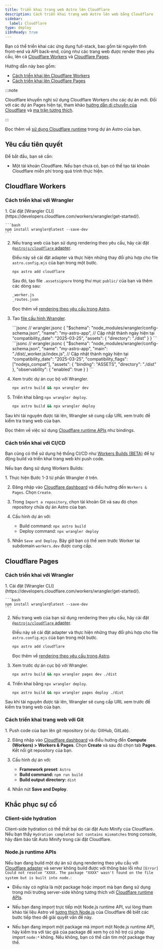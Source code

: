 ```yaml
---
title: Triển khai trang web Astro lên Cloudflare
description: Cách triển khai trang web Astro lên web bằng Cloudflare
sidebar:
  label: Cloudflare
type: deploy
i18nReady: true
---
```


Bạn có thể triển khai các ứng dụng full-stack, bao gồm tài nguyên tĩnh front-end và API back-end, cũng như các trang web được render theo yêu cầu, lên cả [Cloudflare Workers](https://developers.cloudflare.com/workers/static-assets/) và [Cloudflare Pages](https://pages.cloudflare.com/). 

Hướng dẫn này bao gồm:

- [Cách triển khai lên Cloudflare Workers](#cloudflare-workers)
- [Cách triển khai lên Cloudflare Pages](#cloudflare-pages)

:::note

Cloudflare khuyến nghị sử dụng Cloudflare Workers cho các dự án mới. Đối với các dự án Pages hiện tại, tham khảo [hướng dẫn di chuyển của Cloudflare](https://developers.cloudflare.com/workers/static-assets/migration-guides/migrate-from-pages/) và [ma trận tương thích](https://developers.cloudflare.com/workers/static-assets/migration-guides/migrate-from-pages/#compatibility-matrix).

:::

<ReadMore>Đọc thêm về [sử dụng Cloudflare runtime](/en/guides/integrations-guide/cloudflare/) trong dự án Astro của bạn.</ReadMore>

## Yêu cầu tiên quyết

Để bắt đầu, bạn sẽ cần:

- Một tài khoản Cloudflare. Nếu bạn chưa có, bạn có thể tạo tài khoản Cloudflare miễn phí trong quá trình thực hiện.

## Cloudflare Workers

### Cách triển khai với Wrangler

<Steps>
1. Cài đặt [Wrangler CLI](https://developers.cloudflare.com/workers/wrangler/get-started/).

    ```bash
    npm install wrangler@latest --save-dev
    ```

2. Nếu trang web của bạn sử dụng rendering theo yêu cầu, hãy cài đặt [`@astrojs/cloudflare` adapter](/en/guides/integrations-guide/cloudflare/).

    Điều này sẽ cài đặt adapter và thực hiện những thay đổi phù hợp cho file `astro.config.mjs` của bạn trong một bước.
    
      ```bash
      npx astro add cloudflare
      ```
      
      Sau đó, tạo file `.assetsignore` trong thư mục `public/` của bạn và thêm các dòng sau:
      ```txt title="public/.assetsignore"
      _worker.js
      _routes.json
      ```
  
    <ReadMore>Đọc thêm về [rendering theo yêu cầu trong Astro](/en/guides/on-demand-rendering/).</ReadMore>

3. Tạo [file cấu hình Wrangler](https://developers.cloudflare.com/workers/wrangler/configuration/).

    <StaticSsrTabs>
      <Fragment slot="static">
        ```jsonc
        // wrangler.jsonc
        {
          "$schema": "node_modules/wrangler/config-schema.json",
          "name": "my-astro-app",
          // Cập nhật thành ngày hiện tại
          "compatibility_date": "2025-03-25",
          "assets": {
            "directory": "./dist"
          }
        }
        ```
      </Fragment>
      <Fragment slot="ssr">
        ```jsonc
        // wrangler.jsonc
        {
          "$schema": "node_modules/wrangler/config-schema.json",
          "name": "my-astro-app",
          "main": "./dist/_worker.js/index.js",
          // Cập nhật thành ngày hiện tại
          "compatibility_date": "2025-03-25",
          "compatibility_flags": ["nodejs_compat"],
          "assets": {
            "binding": "ASSETS",
            "directory": "./dist"
          },
          "observability": {
            "enabled": true
          }
        }
    ```
      </Fragment>
    </StaticSsrTabs>

4. Xem trước dự án cục bộ với Wrangler.

    ```bash
    npx astro build && npx wrangler dev
    ```

5. Triển khai bằng `npx wrangler deploy`.

    ```bash
    npx astro build && npx wrangler deploy
    ```
</Steps>

Sau khi tài nguyên được tải lên, Wrangler sẽ cung cấp URL xem trước để kiểm tra trang web của bạn.

<ReadMore>Đọc thêm về việc sử dụng [Cloudflare runtime APIs](/en/guides/integrations-guide/cloudflare/) như bindings.</ReadMore>

### Cách triển khai với CI/CD

Bạn cũng có thể sử dụng hệ thống CI/CD như [Workers Builds (BETA)](https://developers.cloudflare.com/workers/ci-cd/builds/) để tự động build và triển khai trang web khi push code. 

Nếu bạn đang sử dụng Workers Builds:

<Steps>
1. Thực hiện Bước 1-3 từ phần Wrangler ở trên.

2. Đăng nhập vào [Cloudflare dashboard](https://dash.cloudflare.com/) và điều hướng đến `Workers & Pages`. Chọn `Create`.

3. Trong `Import a repository`, chọn tài khoản Git và sau đó chọn repository chứa dự án Astro của bạn.

4. Cấu hình dự án với:
    - Build command: `npx astro build`
    - Deploy command: `npx wrangler deploy`
    
5. Nhấn `Save and Deploy`. Bây giờ bạn có thể xem trước Worker tại subdomain `workers.dev` được cung cấp.
</Steps>

## Cloudflare Pages

### Cách triển khai với Wrangler

<Steps>
1. Cài đặt [Wrangler CLI](https://developers.cloudflare.com/workers/wrangler/get-started/).

    ```bash
    npm install wrangler@latest --save-dev
    ```

2. Nếu trang web của bạn sử dụng rendering theo yêu cầu, hãy cài đặt [`@astrojs/cloudflare` adapter](/en/guides/integrations-guide/cloudflare/). 
    
    Điều này sẽ cài đặt adapter và thực hiện những thay đổi phù hợp cho file `astro.config.mjs` của bạn trong một bước.
    
      ```bash
      npx astro add cloudflare
      ```
      
    <ReadMore>Đọc thêm về [rendering theo yêu cầu trong Astro](/en/guides/on-demand-rendering/).</ReadMore>

3. Xem trước dự án cục bộ với Wrangler.

    ```bash
    npx astro build && npx wrangler pages dev ./dist
    ```

4. Triển khai bằng `npx wrangler deploy`.

    ```bash
    npx astro build && npx wrangler pages deploy ./dist
    ```
</Steps>

Sau khi tài nguyên được tải lên, Wrangler sẽ cung cấp URL xem trước để kiểm tra trang web của bạn.

### Cách triển khai trang web với Git

<Steps>
1. Push code của bạn lên git repository (ví dụ: GitHub, GitLab).

2. Đăng nhập vào [Cloudflare dashboard](https://dash.cloudflare.com/) và điều hướng đến **Compute (Workers) > Workers & Pages**. Chọn **Create** và sau đó chọn tab **Pages**. Kết nối git repository của bạn.

3. Cấu hình dự án với:
    - **Framework preset**: `Astro`
    - **Build command:** `npm run build`
    - **Build output directory:** `dist`
    
4. Nhấn nút **Save and Deploy**.
</Steps>

## Khắc phục sự cố

### Client-side hydration

Client-side hydration có thể thất bại do cài đặt Auto Minify của Cloudflare. Nếu bạn thấy `Hydration completed but contains mismatches` trong console, hãy đảm bảo tắt Auto Minify trong cài đặt Cloudflare.

### Node.js runtime APIs

Nếu bạn đang build một dự án sử dụng rendering theo yêu cầu với [Cloudflare adapter](/en/guides/integrations-guide/cloudflare/) và server không build được với thông báo lỗi như `[Error] Could not resolve "XXXX. The package "XXXX" wasn't found on the file system but is built into node.`:

- Điều này có nghĩa là một package hoặc import mà bạn đang sử dụng trong môi trường server-side không tương thích với [Cloudflare runtime APIs](https://developers.cloudflare.com/workers/runtime-apis/nodejs/). 

- Nếu bạn đang import trực tiếp một Node.js runtime API, vui lòng tham khảo tài liệu Astro về [tương thích Node.js](/en/guides/integrations-guide/cloudflare/#nodejs-compatibility) của Cloudflare để biết các bước tiếp theo để giải quyết vấn đề này.

- Nếu bạn đang import một package mà import một Node.js runtime API, hãy kiểm tra với tác giả của package để xem họ có hỗ trợ cú pháp import `node:*` không. Nếu không, bạn có thể cần tìm một package thay thế.